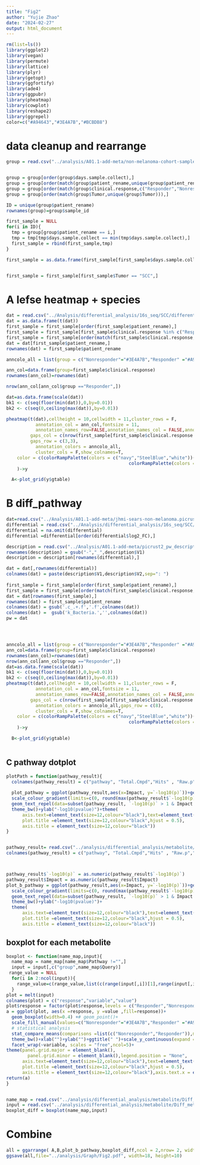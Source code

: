 ```yaml
---
title: "Fig2"
author: "Yujie Zhao"
date: "2024-02-27"
output: html_document
---
```

```r

rm(list=ls())
library(ggplot2)
library(vegan)
library(permute)
library(lattice)
library(plyr)
library(getopt)
library(ggfortify)
library(ade4)
library(ggpubr)
library(pheatmap)
library(cowplot)
library(reshape2)
library(ggrepel)
color=c("#A94643","#3E4A7B","#BCBDB8")

```

# data cleanup and rearrange
```r
group = read.csv("../analysis/A01.1-add-meta/non-melanoma-cohort-sample_10_10.csv",check.names = F)


group = group[order(group$days.sample.collect),]
group = group[order(match(group$patient_rename,unique(group$patient_rename))),]
group = group[order(match(group$clinical.response,c("Responder","Nonresponder","Stable_Disease","Other"))),]
group = group[order(match(group$Tumor,unique(group$Tumor))),]

ID = unique(group$patient_rename)
rownames(group)=group$sample_id

first_sample = NULL
for(i in ID){
  tmp = group[group$patient_rename == i,]
  tmp = tmp[tmp$days.sample.collect == min(tmp$days.sample.collect),]
  first_sample = rbind(first_sample,tmp)
}

first_sample = as.data.frame(first_sample[first_sample$days.sample.collect < 180,])


first_sample = first_sample[first_sample$Tumor == "SCC",]

```



# A lefse heatmap + species 
```r

dat = read.csv("../Analysis/differential_analysis/16s_seq/SCC/differential_genus_species.csv",row.names = 1)
dat = as.data.frame(t(dat))
first_sample = first_sample[order(first_sample$patient_rename),]
first_sample = first_sample[first_sample$clinical.response %in% c("Responder","Nonresponder"),]
first_sample = first_sample[order(match(first_sample$clinical.response,c("Responder","Nonresponder"))),]
dat = dat[first_sample$patient_rename,]
rownames(dat) = first_sample$patient_rename

anncolo_all = list(group = c("Nonresponder"="#3E4A7B","Responder" ="#A94643"))

ann_col=data.frame(group=first_sample$clinical.response)
rownames(ann_col)=rownames(dat)

nrow(ann_col[ann_col$group =="Responder",])

dat=as.data.frame(scale(dat))
bk1 <- c(seq(floor(min(dat)),0,by=0.01))
bk2 <- c(seq(0,ceiling(max(dat)),by=0.01))

pheatmap(t(dat),cellheight = 10,cellwidth = 11,cluster_rows = F,
           annotation_col = ann_col,fontsize = 11,
           annotation_names_row=FALSE,annotation_names_col = FALSE,annotation_legend = TRUE,
         gaps_col = c(nrow(first_sample[first_sample$clinical.response == unique(first_sample$clinical.response)[1],])),
         gaps_row = c(3,3),
           annotation_colors = anncolo_all,
           cluster_cols = F,show_colnames=T,
  	color = c(colorRampPalette(colors = c("navy","SteelBlue","white"))(length(bk1)),
                                              colorRampPalette(colors = c("white","orange","red"))(length(bk2))),
  	)->y

  A<-plot_grid(y$gtable)


```

# B diff_pathway
```r

dat=read.csv("../Analysis/A01.1-add-meta/jhmi-sears-non-melanoma.picrust2.pw.txt",sep="\t",row.names = 1,check.names = F)
differential = read.csv("../Analysis/differential_analysis/16s_seq/SCC/picrust2.pw/differential.txt",sep="\t",row.names = 1,check.names = F)
differential = na.omit(differential)
differential =differential[order(differential$log2_FC),]

description = read.csv("../Analysis/A01.1-add-meta/picrust2_pw_description.txt",sep="\t",check.names = F,header=F)
rownames(description) = gsub("-","_",description$V1)
description = description[rownames(differential),]

dat = dat[,rownames(differential)]
colnames(dat) = paste(description$V1,description$V2,sep=": ")
  
first_sample = first_sample[order(first_sample$patient_rename),]
first_sample = first_sample[order(match(first_sample$clinical.response,c("Responder","Nonresponder"))),]
dat = dat[rownames(first_sample),]
rownames(dat) = first_sample$patient_rename
colnames(dat) = gsub('.c_.+.f','.f',colnames(dat))
colnames(dat) =  gsub('k_Bacteria.','',colnames(dat))
pw = dat




anncolo_all = list(group = c("Nonresponder"="#3E4A7B","Responder" ="#A94643"))
ann_col=data.frame(group=first_sample$clinical.response)
rownames(ann_col)=rownames(dat)
nrow(ann_col[ann_col$group =="Responder",])
dat=as.data.frame(scale(dat))
bk1 <- c(seq(floor(min(dat)),0,by=0.01))
bk2 <- c(seq(0,ceiling(max(dat)),by=0.01))
pheatmap(t(dat),cellheight = 10,cellwidth = 11,cluster_rows = F,
           annotation_col = ann_col,fontsize = 11,
           annotation_names_row=FALSE,annotation_names_col = FALSE,annotation_legend = TRUE,
         gaps_col = c(nrow(first_sample[first_sample$clinical.response == "Responder",])),
           annotation_colors = anncolo_all,gaps_row = c(8),
           cluster_cols = F,show_colnames=T,
  	color = c(colorRampPalette(colors = c("navy","SteelBlue","white"))(length(bk1)),
                                              colorRampPalette(colors = c("white","orange","red"))(length(bk2))),
  	)->y

  B<-plot_grid(y$gtable)
  

```


## C pathway dotplot
```r
plotPath = function(pathway_result){
  colnames(pathway_result) = c("pathway", "Total.Cmpd","Hits" , "Raw.p","-log10(p)" ,"Holm.adjust","FDR" ,"Impact" )
  
  plot_pathway = ggplot(pathway_result,aes(x=Impact, y=`-log10(p)`))+geom_point(aes(color=`-log10(p)`,size=Impact))+
  scale_colour_gradient(limits=c(0, round(max(pathway_result$`-log10(p)`),0)), low="red",high = "yellow") +
  geom_text_repel(data=subset(pathway_result, `-log10(p)` > 1 & Impact > 0),aes(Impact,`-log10(p)`,label=pathway),hjust=-0.2,vjust=-1)+ggtitle(" ")+
  theme_bw()+ylab("-log10(pvalue)")+theme(
      axis.text=element_text(size=12,colour="black"),text=element_text(size=12,colour="black"),
      plot.title =element_text(size=12,colour="black",hjust = 0.5),
      axis.title = element_text(size=12,colour="black"))
}


pathway_result= read.csv("../analysis/differential_analysis/metabolite/Diff_metabolite_pathway/result/pathway_results.csv")
colnames(pathway_result) = c("pathway", "Total.Cmpd","Hits" , "Raw.p","-log10(p)" ,"Holm.adjust","FDR" ,"Impact" )



pathway_result$`-log10(p)` = as.numeric(pathway_result$`-log10(p)`)
pathway_result$Impact = as.numeric(pathway_result$Impact)
plot_b_pathway = ggplot(pathway_result,aes(x=Impact, y=`-log10(p)`))+geom_point(aes(color=`-log10(p)`,size=Impact))+
  scale_colour_gradient(limits=c(0, round(max(pathway_result$`-log10(p)`),0)), low="red",high = "yellow") +
  geom_text_repel(data=subset(pathway_result, `-log10(p)` > 1 & Impact > 0),aes(Impact,`-log10(p)`,label=pathway),hjust=-0.2,vjust=-1)+ggtitle(" ")+
  theme_bw()+ylab("-log10(pvalue)")+
  theme(
      axis.text=element_text(size=12,colour="black"),text=element_text(size=12,colour="black"),
      plot.title =element_text(size=12,colour="black",hjust = 0.5),
      axis.title = element_text(size=12,colour="black"))


```

## boxplot for each metabolite
```r
boxplot <- function(name_map,input){
  name_map = name_map[name_map$Pathway !="",]
  input = input[,c("group",name_map$Query)]
 range_value = NULL
  for(i in 2:ncol(input)){
    range_value=c(range_value,list(c(range(input[,i])[1],range(input[,i])[2]*1.3)))
  }
plot = melt(input)
colnames(plot) = c("response","variable","value")
plot$response = factor(plot$response,levels = c("Responder","Nonresponder"))
a = ggplot(plot, aes(x =response, y =value ,fill=response))+
  geom_boxplot(width=0.4) +# geom_point()+
  scale_fill_manual(values=c("Nonresponder"="#3E4A7B","Responder" ="#A94643"))+ scale_colour_manual(values=c("Nonresponder"="#3E4A7B","Responder" ="#A94643"))+ 
  # statistical analysis
  stat_compare_means(comparisons =list(c("Nonresponder","Responder")),method = 't.test',size=4)+
  theme_bw()+xlab("")+ylab("")+ggtitle(" ")+scale_y_continuous(expand = expansion(mult = c(0, 0.1)))+
  facet_wrap(~variable, scales = "free",ncol=5)+
theme(panel.grid.major = element_blank(),
        panel.grid.minor = element_blank(),legend.position = "None",
      axis.text=element_text(size=12,colour="black"),text=element_text(size=12,colour="black"),
      plot.title =element_text(size=12,colour="black",hjust = 0.5),
      axis.title = element_text(size=12,colour="black"),axis.text.x = element_blank(),axis.ticks.x = element_blank())
return(a)
}


name_map = read.csv("../analysis/differential_analysis/metabolite/Diff_metabolite_pathway/result/name_map.csv")
input = read.csv("../analysis/differential_analysis/metabolite/Diff_metabolite_pathway/result/input_pathway_diff_metabo.csv",row.names = 1,check.names = F)
boxplot_diff = boxplot(name_map,input)

```


# Combine
```r
all = ggarrange( A,B,plot_b_pathway,boxplot_diff,ncol = 2,nrow= 2, widths  =c(1,1.5),heights = c(1.3,1),labels=c("A","B","C","D"))
ggsave(all,file="../analysis/Graph/Fig2.pdf", width=18, height=10)
```

